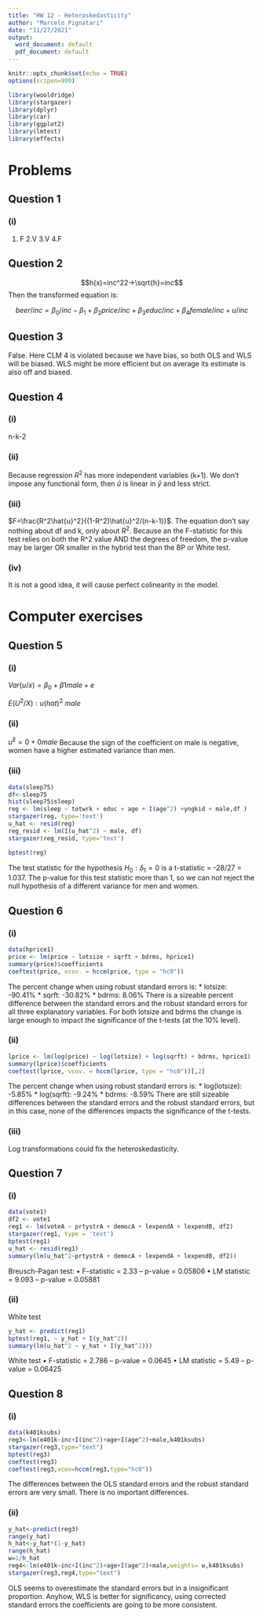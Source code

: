 ```yaml
---
title: "HW 12 - Heteroskedasticity"
author: "Marcelo Pignatari"
date: "11/27/2021"
output:
  word_document: default
  pdf_document: default
---
```


\tableofcontents


\newpage

```r
knitr::opts_chunk$set(echo = TRUE)
options(scipen=999)
```


```r
library(wooldridge)
library(stargazer)
library(dplyr)
library(car)
library(ggplot2)
library(lmtest)
library(effects)

```

# Problems

## Question 1

### (i)


1. F 2.V 3.V 4.F


## Question 2

$$h(x)=inc^22→\sqrt{h}=inc$$
Then the transformed equation is:

$$beer/inc=\beta_0/inc-\beta_1+\beta_2price/inc+\beta_3educ/inc+\beta_4female/inc+u/inc$$

## Question 3

False. Here CLM 4 is violated because we have bias, so both OLS and WLS will be biased. WLS might be more efficient but on average its estimate is also off and biased. 

## Question 4

### (i)

n-k-2

### (ii)

Because regression $R^2$ has more independent variables (k+1). We don't impose any functional form, then $\hat{u}$ is linear in $\hat{y}$ and less strict.


### (iii)

$F=\frac{R^2\hat{u}^2}{(1-R^2)\hat{u}^2/(n-k-1)}$. The equation don't say nothing about df and k, only about $R^2$. Because an the F-statistic for this test relies on both the R^2 value AND the degrees of freedom, the p-value may be larger OR smaller in the hybrid test than the BP or White test.

### (iv)

It is not a good idea, it will cause perfect colinearity in the model.

# Computer exercises

## Question 5 

### (i)

$Var(u/x) = \beta_0 + \beta1 male + e$

$E(U^2/X) : u (hat) ^2 ~ male$

### (ii)

$u ̂^2 = 0 + 0male$
Because the sign of the coefficient on male is negative, women have a higher estimated variance than men.

### (iii)

```r
data(sleep75)
df<-sleep75
hist(sleep75$sleep)
reg <- lm(sleep ~ totwrk + educ + age + I(age^2) +yngkid + male,df )
stargazer(reg, type='text')
u_hat <- resid(reg)
reg_resid <- lm(I(u_hat^2) ~ male, df)
stargazer(reg_resid, type='text')
```
```r
bptest(reg)

```

The test statistic for the hypothesis $H_0:δ_1=0$ is a t-statistic = -28/27  = 1.037.
The p-value for this test statistic more than 1, so we can not reject the null hypothesis of a different variance for men and women.

## Question 6

### (i)


```r
data(hprice1)
price <- lm(price ~ lotsize + sqrft + bdrms, hprice1)
summary(price)$coefficients
coeftest(price, vcov. = hccm(price, type = "hc0"))

```


The percent change when using robust standard errors is:
* lotsize: -90.41%
* sqrft: -30.82%
* bdrms: 8.06%
There is a sizeable percent difference between the standard errors and the robust standard errors for all three explanatory variables.
For both lotsize and bdrms the change is large enough to impact the significance of the t-tests (at the 10% level).

### (ii)

```r
lprice <- lm(log(price) ~ log(lotsize) + log(sqrft) + bdrms, hprice1)
summary(lprice)$coefficients
coeftest(lprice, vcov. = hccm(lprice, type = "hc0"))[,2]

```

The percent change when using robust standard errors is:
* log(lotsize): -5.85%
* log(sqrft): -9.24%
* bdrms: -8.59%
There are still sizeable differences between the standard errors and the robust standard errors, but in this case, none of the differences impacts the significance of the t-tests.


### (iii)

Log transformations could fix the heteroskedasticity.

## Question 7

### (i)

```r
data(vote1)
df2 <- vote1
reg1 <- lm(voteA ~ prtystrA + democA + lexpendA + lexpendB, df2)
stargazer(reg1, type = 'text')
bptest(reg1)
u_hat <- resid(reg1)
summary(lm(u_hat^2~prtystrA + democA + lexpendA + lexpendB, df2))  
```
  
Breusch-Pagan test:
•	F-statistic = 2.33
–	p-value = 0.05806
•	LM statistic = 9.093
–	p-value = 0.05881


### (ii)

White test

```r

y_hat <- predict(reg1)
bptest(reg1, ~ y_hat + I(y_hat^2))
summary(lm(u_hat^2 ~ y_hat + I(y_hat^2)))

```

White test
•	F-statistic = 2.786
–	p-value = 0.0645
•	LM statistic = 5.49
–	p-value = 0.06425

## Question 8

### (i)

```r
data(k401ksubs)
reg3<-lm(e401k~inc+I(inc^2)+age+I(age^2)+male,k401ksubs)
stargazer(reg3,type="text")
bptest(reg3)
coeftest(reg3)
coeftest(reg3,vcov=hccm(reg3,type="hc0"))

```

The differences between the OLS standard errors and the robust standard errors are very small. There is no important differences.

### (ii)
```r
y_hat<-predict(reg3)
range(y_hat)
h_hat<-y_hat*(1-y_hat)
range(h_hat)
w=1/h_hat  
reg4<-lm(e401k~inc+I(inc^2)+age+I(age^2)+male,weights= w,k401ksubs)
stargazer(reg3,reg4,type="text")
```

OLS seems to overestimate the standard errors but in a insignificant proportion. Anyhow, WLS is better for significancy, using corrected standard errors the coefficients are going to be more consistent.
